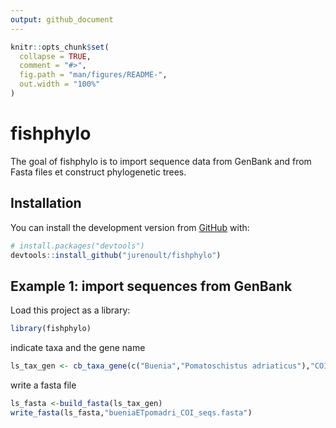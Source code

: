 ```yaml
---
output: github_document
---
```


<!-- README.md is generated from README.Rmd. Please edit that file -->

```r
knitr::opts_chunk$set(
  collapse = TRUE,
  comment = "#>",
  fig.path = "man/figures/README-",
  out.width = "100%"
)
```

# fishphylo

<!-- badges: start -->
<!-- badges: end -->

The goal of fishphylo is to import sequence data from GenBank and from Fasta files et construct phylogenetic trees.

## Installation

You can install the development version from [GitHub](https://github.com/) with:

``` r
# install.packages("devtools")
devtools::install_github("jurenoult/fishphylo")
```
## Example 1: import sequences from GenBank

Load this project as a library:
```r
library(fishphylo)
```

indicate taxa and the gene name
```r
ls_tax_gen <- cb_taxa_gene(c("Buenia","Pomatoschistus adriaticus"),"COI")
```

write a fasta file
```r
ls_fasta <-build_fasta(ls_tax_gen)
write_fasta(ls_fasta,"bueniaETpomadri_COI_seqs.fasta")
```

